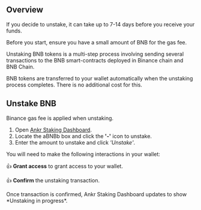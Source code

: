 
## Overview

If you decide to unstake, it can take up to 7-14 days before you receive your funds. 

<Callout>
Before you start, ensure you have a small amount of BNB for the gas fee.

Unstaking BNB tokens is a multi-step process involving sending several transactions to the BNB smart-contracts deployed in Binance chain and BNB Chain.

BNB tokens are transferred to your wallet automatically when the unstaking process completes. There is no additional cost for this.
</Callout>

## Unstake BNB

<Callout type="warning" emoji="❗">
Binance gas fee is applied when unstaking.
</Callout>

1. Open [Ankr Staking Dashboard](https://www.ankr.com/staking/dashboard/).
3. Locate the aBNBb box and click the **'-'** icon to unstake.
4. Enter the amount to unstake and click *'Unstake'*.

You will need to make the following interactions in your wallet:

👍 **Grant access** to grant access to your wallet.

👍 **Confirm** the unstaking transaction.

<Callout emoji="✅">
Once transaction is confirmed, Ankr Staking Dashboard updates to show *Unstaking in progress*.
</Callout>

